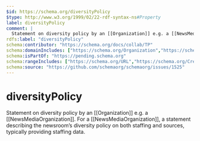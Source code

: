 ```yaml
---
$id: https://schema.org/diversityPolicy
$type: http://www.w3.org/1999/02/22-rdf-syntax-ns#Property
label: diversityPolicy
comment: |
  Statement on diversity policy by an [[Organization]] e.g. a [[NewsMediaOrganization]]. For a [[NewsMediaOrganization]], a statement describing the newsroom’s diversity policy on both staffing and sources, typically providing staffing data.
rdfs:label: "diversityPolicy"
schema:contributor: "https://schema.org/docs/collab/TP"
schema:domainIncludes: ["https://schema.org/Organization","https://schema.org/NewsMediaOrganization"]
schema:isPartOf: "https://pending.schema.org"
schema:rangeIncludes: ["https://schema.org/URL","https://schema.org/CreativeWork"]
schema:source: "https://github.com/schemaorg/schemaorg/issues/1525"
---
```


# diversityPolicy

Statement on diversity policy by an [[Organization]] e.g. a [[NewsMediaOrganization]]. For a [[NewsMediaOrganization]], a statement describing the newsroom’s diversity policy on both staffing and sources, typically providing staffing data.

